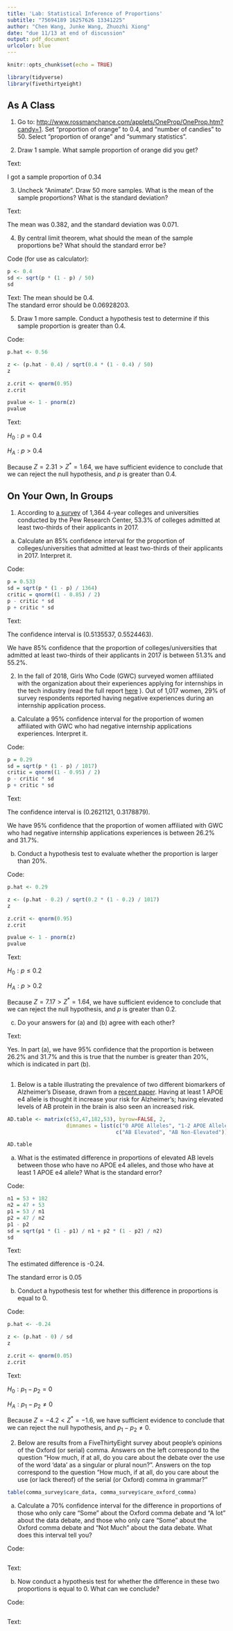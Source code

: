 ```yaml
---
title: 'Lab: Statistical Inference of Proportions'
subtitle: "75694189 16257626 13341225"
author: "Chen Wang, Junke Wang, Zhuozhi Xiong"
date: "due 11/13 at end of discussion"
output: pdf_document
urlcolor: blue
---
```


```r
knitr::opts_chunk$set(echo = TRUE)

library(tidyverse)
library(fivethirtyeight)
```

## As A Class
1) Go to: [http://www.rossmanchance.com/applets/OneProp/OneProp.htm?candy=1](http://www.rossmanchance.com/applets/OneProp/OneProp.htm?candy=1). Set "proportion of orange" to 0.4, and "number of candies" to 50. Select "proportion of orange" and "summary statistics".

2) Draw 1 sample. What sample proportion of orange did you get?

Text:

I got a sample proportion of 0.34



3) Uncheck "Animate". Draw 50 more samples. What is the mean of the sample proportions? What is the standard deviation?

Text:

The mean was 0.382, and the standard deviation was 0.071.



4) By central limit theorem, what should the mean of the sample proportions be? What should the standard error be?

Code (for use as calculator):
```r
p <- 0.4
sd <- sqrt(p * (1 - p) / 50)
sd
```

Text:
The mean should be 0.4.   
The standard error should be 0.06928203.



5) Draw 1 more sample. Conduct a hypothesis test to determine if this sample proportion is greater than 0.4.

Code:
```r
p.hat <- 0.56

z <- (p.hat - 0.4) / sqrt(0.4 * (1 - 0.4) / 50)
z

z.crit <- qnorm(0.95) 
z.crit

pvalue <- 1 - pnorm(z)
pvalue
```

Text:

$H_0: p = 0.4$

$H_A: p > 0.4$

Because $Z = 2.31 > Z^* = 1.64$, we have sufficient evidence to conclude that we can reject the null hypothesis, and $p$ is greater than 0.4.
\newpage

## On Your Own, In Groups

1) According to [a survey](https://www.pewresearch.org/fact-tank/2019/04/09/a-majority-of-u-s-colleges-admit-most-students-who-apply/) of 1,364 4-year colleges and universities conducted by the Pew Research Center, 53.3% of colleges admitted at least two-thirds of their applicants in 2017.

a) Calculate an 85% confidence interval for the proportion of colleges/universities that admitted at least two-thirds of their applicants in 2017. Interpret it.

Code:
```r
p = 0.533
sd = sqrt(p * (1 - p) / 1364)
critic = qnorm((1 - 0.85) / 2)
p - critic * sd
p + critic * sd
```

Text:

The confidence interval is (0.5135537, 0.5524463).

We have 85% confidence that the proportion of colleges/universities that admitted at least two-thirds of their applicants in 2017 is between 51.3% and 55.2%.


\newpage

2) In the fall of 2018, Girls Who Code (GWC) surveyed women affiliated with the organization about their experiences applying for internships in the tech industry (read the full report [here](girlswhocode.com/wp-content/uploads/2019/08/GWC_Advocacy_InternshipApplicationExperiences_PDF_z6.pdf) ). Out of 1,017 women, 29% of survey respondents reported having negative experiences during an internship application process.

a) Calculate a 95% confidence interval for the proportion of women affiliated with GWC who had negative internship applications experiences. Interpret it.

Code:
```r
p = 0.29
sd = sqrt(p * (1 - p) / 1017)
critic = qnorm((1 - 0.95) / 2)
p - critic * sd
p + critic * sd
```

Text:

The confidence interval is (0.2621121, 0.3178879).

We have 95% confidence that the proportion of women affiliated with GWC who had negative internship applications experiences is between 26.2% and 31.7%.

b) Conduct a hypothesis test to evaluate whether the proportion is larger than 20%.

Code:
```r
p.hat <- 0.29

z <- (p.hat - 0.2) / sqrt(0.2 * (1 - 0.2) / 1017)
z

z.crit <- qnorm(0.95) 
z.crit

pvalue <- 1 - pnorm(z)
pvalue
```

Text:

$H_0: p \le 0.2$

$H_A: p > 0.2$

Because $Z = 7.17 > Z^* = 1.64$, we have sufficient evidence to conclude that we can reject the null hypothesis, and $p$ is greater than 0.2.

c) Do your answers for (a) and (b) agree with each other?

Text:

Yes. In part (a), we have 95% confidence that the proportion is between 26.2% and 31.7% and this is true that the number is greater than 20%, which is indicated in part (b).

\newpage

## \textcolor{red}{Optional Exercises}

1) Below is a table illustrating the prevalence of two different biomarkers of Alzheimer's Disease, drawn from a [recent paper](https://alzres.biomedcentral.com/articles/10.1186/s13195-019-0539-3). Having at least 1 APOE e4 allele is thought it increase your risk for Alzheimer's; having elevated levels of AB protein in the brain is also seen an increased risk.
```r
AD.table <- matrix(c(53,47,182,53), byrow=FALSE, 2,
                   dimnames = list(c("0 APOE Alleles", "1-2 APOE Alleles"),
                                   c("AB Elevated", "AB Non-Elevated")))

AD.table
```


a) What is the estimated difference in proportions of elevated AB levels between those who have no APOE e4 alleles, and those who have at least 1 APOE e4 allele? What is the standard error?

Code:
```r
n1 = 53 + 182
n2 = 47 + 53
p1 = 53 / n1
p2 = 47 / n2
p1 - p2
sd = sqrt(p1 * (1 - p1) / n1 + p2 * (1 - p2) / n2)
sd
```


Text:

The estimated difference is -0.24.

The standard error is 0.05


b) Conduct a hypothesis test for whether this difference in proportions is equal to 0.

Code:
```r
p.hat <- -0.24

z <- (p.hat - 0) / sd
z

z.crit <- qnorm(0.05) 
z.crit
```


Text:

$H_0: p_1 - p_2 = 0$

$H_A: p_1 - p_2 \ne 0$

Because $Z = -4.2 < Z^* = -1.6$, we have sufficient evidence to conclude that we can reject the null hypothesis, and $p_1 - p_2 \ne 0$.

\newpage

2) Below are results from a FiveThirtyEight survey about people's opinions of the Oxford (or serial) comma. Answers on the left correspond to the question "How much, if at all, do you care about the debate over the use of the word 'data' as a singular or plural noun?". Answers on the top correspond to the question "How much, if at all, do you care about the use (or lack thereof) of the serial (or Oxford) comma in grammar?"
```r
table(comma_survey$care_data, comma_survey$care_oxford_comma)
```

a) Calculate a 70% confidence interval for the difference in proportions of those who only care "Some" about the Oxford comma debate and "A lot" about the data debate, and those who only care "Some" about the Oxford comma debate and "Not Much" about the data debate. What does this interval tell you?

Code:
```r

```

Text:



b) Now conduct a hypothesis test for whether the difference in these two proportions is equal to 0. What can we conclude?

Code:
```r

```

Text:


